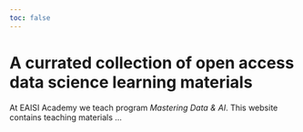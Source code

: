 ```yaml
---
toc: false
---
```


# A currated collection of open access data science learning materials

At EAISI Academy we teach program _Mastering Data & AI_. This website contains teaching materials ...



